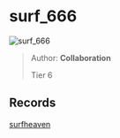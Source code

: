 
# surf_666

![surf_666](https://raw.githubusercontent.com/Sayt123/SurfMapPics/Maps-and-bonuses/csgo/surf_666.jpg)

> Author: **Collaboration**
>
> Tier 6

## Records

[surfheaven](https://surfheaven.eu/map/surf_666)
